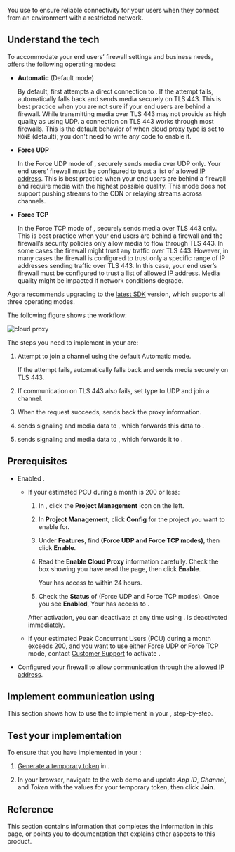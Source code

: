 
You use <Vg k="COMPANY" /> <Vg k="CP"/> to ensure reliable connectivity for your users when they connect from an environment with a restricted network.

## Understand the tech

To accommodate your end users’ firewall settings and business needs, <Vg k="CP"/> offers the following operating modes:

-   **Automatic** (Default mode)

    By default, <Vpd k="SDK" /> first attempts a direct connection to <Vg k="AGORA_BACKEND" />. If the attempt fails, <Vpd k="SDK" /> automatically falls back and sends media securely on TLS 443. This is best practice when you are not sure if your end users are behind a firewall. While transmitting media over TLS 443 may not provide as high quality as using UDP. a connection on TLS 443 works through most firewalls. This is the default behavior of <Vpd k="SDK" /> when cloud proxy type is set to `NONE` (default); you don't need to write any code to enable it.

-   **Force UDP**

    In the Force UDP mode of <Vg k="CP"/>, <Vpd k="SDK" /> securely sends media over UDP only. Your end users’ firewall must be configured to trust a list of [allowed IP address](../reference/cloud-proxy-allowed-ips).
    This is best practice when your end users are behind a firewall and require media with the highest possible quality. This mode does not support pushing streams to the CDN or relaying streams across
    channels.

-   **Force TCP**

    In the Force TCP mode of <Vg k="CP"/>, <Vpd k="SDK" /> securely sends media over TLS 443 only. This is best practice when your end users are behind a firewall and the firewall’s security policies only allow media to flow through
    TLS 443. In some cases the firewall might trust any traffic over TLS 443. However, in many cases the firewall is configured to trust only a specific range of IP addresses sending traffic over TLS 443. In this case, your end user’s firewall must be
    configured to trust a list of [allowed IP address](../reference/cloud-proxy-allowed-ips). Media quality might be impacted if network conditions degrade.


Agora recommends upgrading to the [latest SDK](../../sdks) version, which supports all three operating modes.

The following figure shows the <Vg k="CP"/> workflow:

![cloud proxy](/images/video-sdk/cloud-proxy.svg)

The steps you need to implement <Vg k="CP"/> in your <Vpl k="CLIENT" /> are:

1. Attempt to join a channel using the default Automatic mode. 

    If the attempt fails, <Vpd k="SDK" /> automatically falls back and sends media securely on TLS 443.

1. If communication on TLS 443 also fails, set <Vg k="CP"/> type to UDP and join a channel.

1. When the request succeeds, <Vg k="CP"/> sends back the proxy information.

1. <Vpd k="SDK" /> sends signaling and media data to <Vg k="CP"/>, which forwards this data to <Vg k="AGORA_BACKEND" />.

1. <Vg k="AGORA_BACKEND" /> sends signaling and media data to <Vg k="CP"/>, which forwards it to <Vpd k="SDK" />.

## Prerequisites

<Prerequisites />

- Enabled <Vg k="CP"/>.

    -   If your estimated PCU during a month is 200 or less:

        1.  In [<Vg k="CONSOLE" />](https://console.agora.io/), click the **Project Management** icon on the left.

        2.  In **Project Management**, click **Config** for the project you want to enable <Vg k="CP"/> for.

        3.  Under **Features**, find **<Vg k="CP"/> (Force UDP and Force TCP modes)**, then click **Enable**.

        4.  Read the **Enable Cloud Proxy** information carefully. Check the box showing you have read the page, then click
            **Enable**.

            Your <Vpl k="CLIENT" /> has access to <Vg k="CP"/> within 24 hours.

        5.  Check the **Status** of <Vg k="CP"/> (Force UDP and Force TCP modes). Once you see **Enabled**, Your <Vpl k="CLIENT" /> has access to <Vg k="CP"/>.

        After activation, you can deactivate <Vg k="CP"/> at any time using [<Vg k="CONSOLE" />](https://console.agora.io/). <Vg k="CP"/> is deactivated immediately.

    -   If your estimated Peak Concurrent Users (PCU) during a month exceeds 200, and you want to use either Force UDP or Force TCP
        mode, contact [<Vg k="COMPANY" /> Customer Support](mailto:support@agora.io) to activate <Vg k="CP"/>.        

- Configured your firewall to allow communication through the <Vg k="CP"/> [allowed IP address](../reference/cloud-proxy-allowed-ips).
    
## Implement communication using <Vg k="CP"/>

This section shows how to use the <Vpd k="SDK" /> to implement <Vg k="CP"/> in your <Vpl k="CLIENT" />, step-by-step.

<ProjectImplement/>

## Test your implementation

To ensure that you have implemented <Vg k="CP"/> in your <Vpl k="CLIENT" />:

1.  [Generate a temporary token](../reference/manage-agora-account#generate-a-temporary-token) in <Vg k="CONSOLE" /> .

2. In your browser, navigate to the <Link target="_blank" to="{{Global.DEMO_BASIC_VIDEO_CALL_URL}}"><Vg k="COMPANY" /> web demo</Link> and update _App ID_, _Channel_, and _Token_ with the values for your temporary token, then click **Join**.


<ProjectTest/>

## Reference

This section contains information that completes the information in this page, or points you to documentation that explains other aspects to this
product.

<Reference/>
